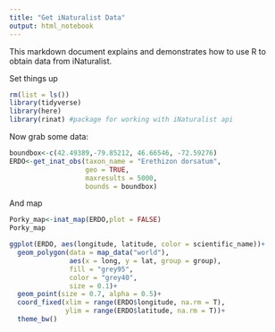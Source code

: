 ```yaml
---
title: "Get iNaturalist Data"
output: html_notebook
---
```


This markdown document explains and demonstrates how to use R to obtain data from iNaturalist.

Set things up
```r
rm(list = ls())
library(tidyverse)
library(here)
library(rinat) #package for working with iNaturalist api
```

Now grab some data:

```r
boundbox<-c(42.49389,-79.85212, 46.66546, -72.59276)
ERDO<-get_inat_obs(taxon_name = "Erethizon dorsatum",
                   geo = TRUE, 
                   maxresults = 5000, 
                   bounds = boundbox)
```
And map
```r
Porky_map<-inat_map(ERDO,plot = FALSE)
Porky_map
```
```r
ggplot(ERDO, aes(longitude, latitude, color = scientific_name))+
  geom_polygon(data = map_data("world"),
               aes(x = long, y = lat, group = group),
               fill = "grey95",
               color = "grey40",
               size = 0.1)+
  geom_point(size = 0.7, alpha = 0.5)+
  coord_fixed(xlim = range(ERDO$longitude, na.rm = T),
              ylim = range(ERDO$latitude, na.rm = T))+
  theme_bw()
```


